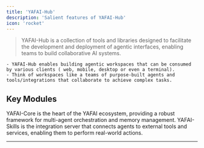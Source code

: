 ```yaml
---
title: 'YAFAI-Hub'
description: 'Salient features of YAFAI-Hub'
icon: 'rocket'
---
```


> YAFAI-Hub is a collection of tools and libraries designed to facilitate the development and deployment of agentic interfaces, enabling teams to build collaborative AI systems.

    - YAFAI-Hub enables building agentic workspaces that can be consumed by various clients ( web, mobile, desktop or even a terminal). 
    - Think of workspaces like a teams of purpose-built agents and tools/integrations that collaborate to achieve complex tasks.

## Key Modules

<CardGroup cols={1}>
    <Card
        title="YAFAI-Core"
        icon="bot-message-square"
        href="specifications/core"
    >
        YAFAI-Core is the heart of the YAFAI ecosystem, providing a robust framework for multi-agent orchestration and memory management.
    </Card>
    <Card
    title="YAFAI-Skills"
    icon="server-cog"
    href="specifications/skills"
    >
    YAFAI-Skills is the integration server that connects agents to external tools and services, enabling them to perform real-world actions.
    </Card>
</CardGroup>

---

